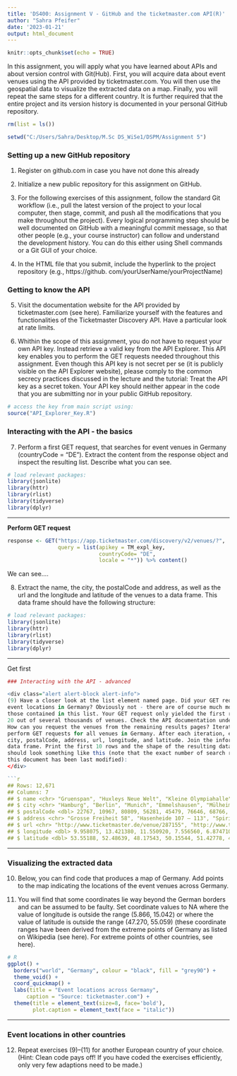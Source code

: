 ```yaml
---
title: 'DS400: Assignment V - GitHub and the ticketmaster.com API(R)'
author: "Sahra Pfeifer"
date: '2023-01-21'
output: html_document
---
```


```r
knitr::opts_chunk$set(echo = TRUE)
```
<div class="alert alert-block alert-info">

In this assignment, you will apply what you have learned about APIs and about version control with Git(Hub).
First, you will acquire data about event venues using the API provided by ticketmaster.com. You will then
use the geospatial data to visualize the extracted data on a map. Finally, you will repeat the same steps for a
different country. It is further required that the entire project and its version history is documented in your
personal GitHub repository.
</div>


```r
rm(list = ls())

setwd("C:/Users/Sahra/Desktop/M.Sc DS_WiSe1/DSPM/Assignment 5")
```

### Setting up a new GitHub repository
<div class="alert alert-block alert-info">
(1) Register on github.com in case you have not done this already
</div>

<div class="alert alert-block alert-info">
(2) Initialize a new public repository for this assignment on GitHub.
</div>

<div class="alert alert-block alert-info">
(3) For the following exercises of this assignment, follow the standard Git workflow (i.e., pull the latest
version of the project to your local computer, then stage, commit, and push all the modifications that you
make throughout the project). Every logical programming step should be well documented on GitHub
with a meaningful commit message, so that other people (e.g., your course instructor) can follow and
understand the development history. You can do this either using Shell commands or a Git GUI of your choice.
</div>

<div class="alert alert-block alert-info">
(4) In the HTML file that you submit, include the hyperlink to the project repository (e.g., https://github.
com/yourUserName/yourProjectName)
</div>


### Getting to know the API

<div class="alert alert-block alert-info">
(5) Visit the documentation website for the API provided by ticketmaster.com (see here). Familiarize yourself
with the features and functionalities of the Ticketmaster Discovery API. Have a particular look at
rate limits.
</div>

<div class="alert alert-block alert-info">
(6) Whithin the scope of this assignment, you do not have to request your own API key. Instead retrieve
a valid key from the API Explorer. This API key enables you to perform the GET requests needed
throughout this assignment. Even though this API key is not secret per se (it is publicly visible on the
API Explorer website), please comply to the common secrecy practices discussed in the lecture and the
tutorial: Treat the API key as a secret token. Your API key should neither appear in the code that you
are submitting nor in your public GitHub repository.
</div>

```r
# access the key from main script using:
source("API_Explorer_Key.R")
```


### Interacting with the API - the basics

<div class="alert alert-block alert-info">
(7) Perform a first GET request, that searches for event venues in Germany (countryCode = "DE"). Extract
the content from the response object and inspect the resulting list. Describe what you can see.
</div>

```r
# load relevant packages:
library(jsonlite)
library(httr)
library(rlist)
library(tidyverse)
library(dplyr)

```

***
**Perform GET request**
```r
response <- GET("https://app.ticketmaster.com/discovery/v2/venues/?",
                query = list(apikey = TM_expl_key,
                             countryCode= "DE",
                             locale = "*")) %>% content()

```
<div class="alert alert-block alert-info">
We can see....
</div>


<div class="alert alert-block alert-info">
(8) Extract the name, the city, the postalCode and address, as well as the url and the longitude
and latitude of the venues to a data frame. This data frame should have the following structure:
</div>

```r
# load relevant packages:
library(jsonlite)
library(httr)
library(rlist)
library(tidyverse)
library(dplyr)

```

***
Get first 
```r

### Interacting with the API - advanced

<div class="alert alert-block alert-info">
(9) Have a closer look at the list element named page. Did your GET request from exercise (7) return all
event locations in Germany? Obviously not - there are of course much more venues in Germany than
those contained in this list. Your GET request only yielded the first results page containing the first
20 out of several thousands of venues. Check the API documentation under the section Venue Search.
How can you request the venues from the remaining results pages? Iterate over the results pages and
perform GET requests for all venues in Germany. After each iteration, extract the seven variables name,
city, postalCode, address, url, longitude, and latitude. Join the information in one large
data frame. Print the first 10 rows and the shape of the resulting data frame. The resulting data frame
should look something like this (note that the exact number of search results may have changed since
this document has been last modified):
</div>

```r
## Rows: 12,671
## Columns: 7
## $ name <chr> "Gruenspan", "Huxleys Neue Welt", "Kleine Olympiahalle", "Z~
## $ city <chr> "Hamburg", "Berlin", "Munich", "Emmelshausen", "Mülheim", "~
## $ postalCode <dbl> 22767, 10967, 80809, 56281, 45479, 76646, 68766, 44263, 542~
## $ address <chr> "Grosse Freiheit 58", "Hasenheide 107 – 113", "Spiridon-Lou~
## $ url <chr> "http://www.ticketmaster.de/venue/287155", "http://www.tick~
## $ longitude <dbl> 9.958075, 13.421380, 11.550920, 7.556560, 6.874710, 8.59908~
## $ latitude <dbl> 53.55188, 52.48639, 48.17543, 50.15544, 51.42778, 49.12692,~

```

***

### Visualizing the extracted data

<div class="alert alert-block alert-info">
(10) Below, you can find code that produces a map of Germany. Add points to the map indicating the locations of the event venues across Germany.
</div>

<div class="alert alert-block alert-info">
(11) You will find that some coordinates lie way beyond the German borders and can be assumed to be faulty.
Set coordinate values to NA where the value of longitude is outside the range (5.866, 15.042) or
where the value of latitude is outside the range (47.270, 55.059) (these coordinate ranges have
been derived from the extreme points of Germany as listed on Wikipedia (see here). For extreme points
of other countries, see here).
</div>

```r
# R
ggplot() +
  borders("world", "Germany", colour = "black", fill = "grey90") +
  theme_void() +
  coord_quickmap() +
  labs(title = "Event locations across Germany",
      caption = "Source: ticketmaster.com") +
  theme(title = element_text(size=8, face='bold'),
        plot.caption = element_text(face = "italic"))

```

***

### Event locations in other countries

<div class="alert alert-block alert-info">
(12) Repeat exercises (9)–(11) for another European country of your choice. (Hint: Clean code pays off! If
you have coded the exercises efficiently, only very few adaptions need to be made.)
</div>


